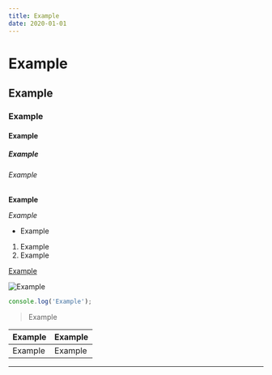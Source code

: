 ```yaml
---
title: Example
date: 2020-01-01
---
```



# Example
## Example
### Example
#### Example
##### Example
###### Example

**Example**

*Example*

- Example

1. Example
2. Example

[Example](https://example.com)

![Example](https://example.com/example.jpg)

```js
console.log('Example');
```

> Example

| Example | Example |
| ------- | ------- |
| Example | Example |

---
